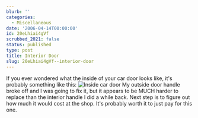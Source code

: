 ```yaml
---
blurb: ''
categories:
  - Miscellaneous
date: '2006-04-14T00:00:00'
id: 20eLhiai4gVf
scrubbed_2021: false
status: published
type: post
title: Interior Door
slug: 20eLhiai4gVf--interior-door
---
```


If you ever wondered what the inside of your car door looks like,
it's probably something like this:
![Inside car door](http://www.alanwsmith.com/blog/wp-content/uploads/2006/04/20060414_210832a.jpg "Inside car door")
My outside door handle broke off and I was going to fix it, but it
appears to be MUCH harder to replace than the interior handle I did
a while back. Next step is to figure out how much it would cost at
the shop. It's probably worth it to just pay for this one.
